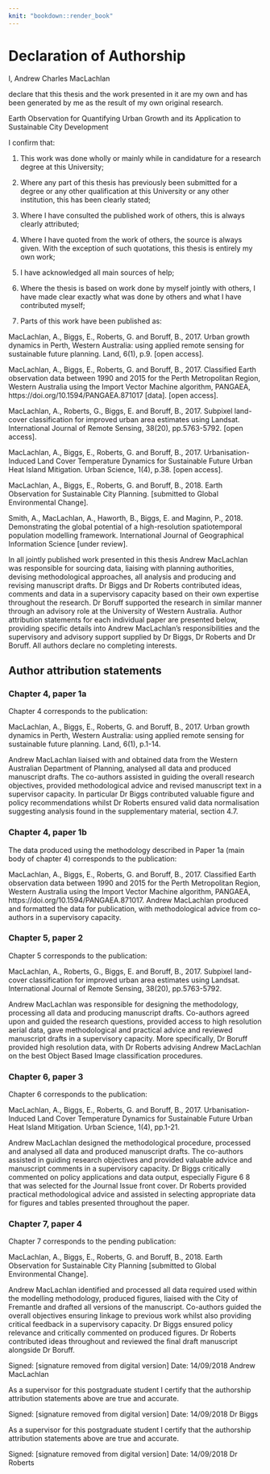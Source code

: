 ```yaml
---
knit: "bookdown::render_book"
---
```

# Declaration of Authorship  {-}

I, Andrew Charles MacLachlan

declare that this thesis and the work presented in it are my own and has been generated by me as the result of my own original research.

Earth Observation for Quantifying Urban Growth and its Application to Sustainable City Development

I confirm that:

1. This work was done wholly or mainly while in candidature for a research degree at this University;

2. Where any part of this thesis has previously been submitted for a degree or any other qualification at this University or any other institution, this has been clearly stated;

3. Where I have consulted the published work of others, this is always clearly attributed;

4. Where I have quoted from the work of others, the source is always given. With the exception of such quotations, this thesis is entirely my own work;

5. I have acknowledged all main sources of help;

6. Where the thesis is based on work done by myself jointly with others, I have made clear exactly what was done by others and what I have contributed myself;

7. Parts of this work have been published as:

MacLachlan, A., Biggs, E., Roberts, G. and Boruff, B., 2017. Urban growth dynamics in Perth, Western Australia: using applied remote sensing for sustainable future planning. Land, 6(1), p.9. [open access].

MacLachlan, A., Biggs, E., Roberts, G. and Boruff, B., 2017. Classified Earth observation data between 1990 and 2015 for the Perth Metropolitan Region, Western Australia using the Import Vector Machine algorithm, PANGAEA, https://doi.org/10.1594/PANGAEA.871017 [data]. [open access].

MacLachlan, A., Roberts, G., Biggs, E. and Boruff, B., 2017. Subpixel land-cover classification for improved urban area estimates using Landsat. International Journal of Remote Sensing, 38(20), pp.5763-5792. [open access].

MacLachlan, A., Biggs, E., Roberts, G. and Boruff, B., 2017. Urbanisation-Induced Land Cover Temperature Dynamics for Sustainable Future Urban Heat Island Mitigation. Urban Science, 1(4), p.38. [open access].

MacLachlan, A., Biggs, E., Roberts, G. and Boruff, B., 2018. Earth Observation for Sustainable City Planning. [submitted to Global Environmental Change].

Smith, A., MacLachlan, A., Haworth, B., Biggs, E. and Maginn, P., 2018. Demonstrating the global potential of a high-resolution spatiotemporal population modelling framework. International Journal of Geographical Information Science [under review].

In all jointly published work presented in this thesis Andrew MacLachlan was responsible for sourcing data, liaising with planning authorities, devising methodological approaches, all analysis and producing and revising manuscript drafts. Dr Biggs and Dr Roberts contributed ideas, comments and data in a supervisory capacity based on their own expertise throughout the research. Dr Boruff supported the research in similar manner through an advisory role at the University of Western Australia. Author attribution statements for each individual paper are presented below, providing specific details into Andrew MacLachlan’s responsibilities and the supervisory and advisory support supplied by Dr Biggs, Dr Roberts and Dr Boruff. All authors declare no completing interests.

## Author attribution statements {-}

### Chapter 4, paper 1a {-}

Chapter 4 corresponds to the publication: 

MacLachlan, A., Biggs, E., Roberts, G. and Boruff, B., 2017. Urban growth dynamics in Perth, Western Australia: using applied remote sensing for sustainable future planning. Land, 6(1), p.1-14. 

Andrew MacLachlan liaised with and obtained data from the Western Australian Department of Planning, analysed all data and produced manuscript drafts. The co-authors assisted in guiding the overall research objectives, provided methodological advice and revised manuscript text in a supervisor capacity. In particular Dr Biggs contributed valuable figure and policy recommendations whilst Dr Roberts ensured valid data normalisation suggesting analysis found in the supplementary material, section 4.7.

### Chapter 4, paper 1b {-}

The data produced using the methodology described in Paper 1a (main body of chapter 4) corresponds to the publication: 

MacLachlan, A., Biggs, E., Roberts, G. and Boruff, B., 2017. Classified Earth observation data between 1990 and 2015 for the Perth Metropolitan Region, Western Australia using the Import Vector Machine algorithm, PANGAEA, https://doi.org/10.1594/PANGAEA.871017. 
Andrew MacLachlan produced and formatted the data for publication, with methodological advice from co-authors in a supervisory capacity. 

### Chapter 5, paper 2 {-}

Chapter 5 corresponds to the publication: 

MacLachlan, A., Roberts, G., Biggs, E. and Boruff, B., 2017. Subpixel land-cover classification for improved urban area estimates using Landsat. International Journal of Remote Sensing, 38(20), pp.5763-5792. 

Andrew MacLachlan was responsible for designing the methodology, processing all data and producing manuscript drafts. Co-authors agreed upon and guided the research questions, provided access to high resolution aerial data, gave methodological and practical advice and reviewed manuscript drafts in a supervisory capacity. More specifically, Dr Boruff provided high resolution data, with Dr Roberts advising Andrew MacLachlan on the best Object Based Image classification procedures.

### Chapter 6, paper 3 {-}

Chapter 6 corresponds to the publication: 

MacLachlan, A., Biggs, E., Roberts, G. and Boruff, B., 2017. Urbanisation-Induced Land Cover Temperature Dynamics for Sustainable Future Urban Heat Island Mitigation. Urban Science, 1(4), pp.1-21. 

Andrew MacLachlan designed the methodological procedure, processed and analysed all data and produced manuscript drafts. The co-authors assisted in guiding research objectives and provided valuable advice and manuscript comments in a supervisory capacity. Dr Biggs critically commented on policy applications and data output, especially Figure 6 8 that was selected for the Journal Issue front cover. Dr Roberts provided practical methodological advice and assisted in selecting appropriate data for figures and tables presented throughout the paper.

### Chapter 7, paper 4 {-}

Chapter 7 corresponds to the pending publication:

MacLachlan, A., Biggs, E., Roberts, G. and Boruff, B., 2018. Earth Observation for Sustainable City Planning [submitted to Global Environmental Change]. 

Andrew MacLachlan identified and processed all data required used within the modelling methodology, produced figures, liaised with the City of Fremantle and drafted all versions of the manuscript. Co-authors guided the overall objectives ensuring linkage to previous work whilst also providing critical feedback in a supervisory capacity. Dr Biggs ensured policy relevance and critically commented on produced figures. Dr Roberts contributed ideas throughout and reviewed the final draft manuscript alongside Dr Boruff. 

Signed:	[signature removed from digital version]
Date:	14/09/2018
Andrew MacLachlan

As a supervisor for this postgraduate student I certify that the authorship attribution statements above are true and accurate.

Signed:	[signature removed from digital version]
Date:	14/09/2018
Dr Biggs

As a supervisor for this postgraduate student I certify that the authorship attribution statements above are true and accurate.

Signed:	[signature removed from digital version]
Date:	14/09/2018
Dr Roberts
